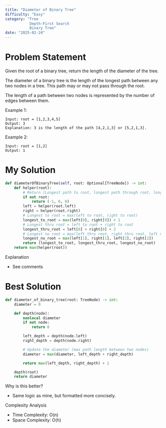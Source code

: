 ```yaml
---
title: "Diameter of Binary Tree"
difficulty: "Easy"
category: "Tree
           Depth-First Search
           Binary Tree"
date: "2025-02-24"
---
```


# Problem Statement
Given the root of a binary tree, return the length of the diameter of the tree.

The diameter of a binary tree is the length of the longest path between any two nodes in a tree. This path may or may not pass through the root.

The length of a path between two nodes is represented by the number of edges between them.

Example 1:
```plaintext
Input: root = [1,2,3,4,5]
Output: 3
Explanation: 3 is the length of the path [4,2,1,3] or [5,2,1,3].
```

Example 2:
```plaintext
Input: root = [1,2]
Output: 1
```

# My Solution
```python
def diameterOfBinaryTree(self, root: Optional[TreeNode]) -> int:
    def helper(root):
        # Return (Longest path to root, longest path through root, longest path without root)
        if not root:
            return (-1, 0, 0)
        left = helper(root.left)
        right = helper(root.right)
        # Longest to root = max(left to root, right to root)
        longest_to_root = max(left[0], right[0]) + 1
        # Longest thru root = left to root + right to root
        longest_thru_root = left[0] + right[0] + 2
        # Longest no root = max(left thru root, right thru root, left no root, right no root)
        longest_no_root = max(left[1], right[1], left[2], right[2])
        return (longest_to_root, longest_thru_root, longest_no_root)
    return max(helper(root))
```

Explanation
* See comments

# Best Solution
```python
def diameter_of_binary_tree(root: TreeNode) -> int:
    diameter = 0

    def depth(node):
        nonlocal diameter
        if not node:
            return 0

        left_depth = depth(node.left)
        right_depth = depth(node.right)

        # Update the diameter (max path length between two nodes)
        diameter = max(diameter, left_depth + right_depth)

        return max(left_depth, right_depth) + 1

    depth(root)
    return diameter
```

Why is this better?
* Same logic as mine, but formatted more concisely.

Complexity Analysis
* Time Complexity: O(n)
* Space Complexity: O(h)